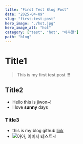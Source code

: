 ```yaml
---
title: "First Test Blog Post"
date: "2025-04-09"
slug: "first-test-post"
hero_image: "./hot.jpg"
hero_image_alt: "hot"
category: ["test", "hot", "아무말"]
path: "blog"
---
```


# Title1

> This is my first test post !!!

## Title2

- Hello this is jiwon~!
- I love **sunny** days

### Title3

- this is my blog github [link](https://github.com/ziwonii24/one-dev-blog)
- ![아아, 이미지 테스트~!](./hot.jpg)
